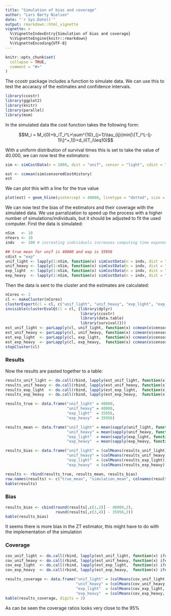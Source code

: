 ```yaml
---
title: "Simulation of bias and coverage"
author: "Lars Børty Nielsen"
date: "`r Sys.Date()`"
output: rmarkdown::html_vignette
vignette: >
  %\VignetteIndexEntry{Simulation of bias and coverage}
  %\VignetteEngine{knitr::rmarkdown}
  %\VignetteEncoding{UTF-8}
---
```


```r
knitr::opts_chunk$set(
  collapse = TRUE,
  comment = "#>"
)
```


The ccostr package includes a function to simulate data. We can use this to test the accaracy of the estimates and confidence intervals.
```r
library(ccostr)
library(ggplot2)
library(knitr)
library(parallel)
library(msm)
```


In the simulated data the cost function takes the following form:

$$M_i = M_i(0)+b_iT_i^L+\sum^{10}_{j=1}\tau_{ij}(min[\{T_i^L-(j-1)\}^+,1])+d_iI(T_i\leq10)$$

With a uniform distribution of survival times this is set to take the value of 40.000, we can now test the estimators:
```r
sim <- simCostData(n = 1000, dist = "unif", censor = "light", cdist = "exp", L = 10)

est <- ccmean(sim$censoredCostHistory)
est
```

We can plot this with a line for the true value
```r
plot(est) + geom_hline(yintercept = 40000, linetype = "dotted", size = 1)
```


We can now test the bias of the estimators and their coverage with the simulated data. We use parralization to speed up the process with a higher number of simulations/individuals, but it should be adjusted to fit the used computer. First the data is simulated:
```r
nSim   <- 10
nYears <- 10
indv   <- 100 # increating individuals increases computing time exponential

## true mean for unif is 40000 and exp is 35956
cdist = "exp"
unif_light <- lapply(1:nSim, function(x) simCostData(n = indv, dist = "unif", censor = "light", cdist = "exp", L = nYears))
unif_heavy <- lapply(1:nSim, function(x) simCostData(n = indv, dist = "unif", censor = "heavy", cdist = "exp", L = nYears))
exp_light  <- lapply(1:nSim, function(x) simCostData(n = indv, dist = "exp",  censor = "light", cdist = "exp", L = nYears))
exp_heavy  <- lapply(1:nSim, function(x) simCostData(n = indv, dist = "exp",  censor = "heavy", cdist = "exp", L = nYears))
```

Then the data is sent to the cluster and the estimates are calculated:
```r
nCores <- 2
cl <- makeCluster(nCores)
clusterExport(cl = cl, c("unif_light", "unif_heavy", "exp_light", "exp_heavy"))
invisible(clusterEvalQ(cl = cl, {library(dplyr)
                                 library(ccostr)
                                 library(data.table)
                                 library(survival)}))
est_unif_light <- parLapply(cl, unif_light, function(x) ccmean(x$censoredCostHistory, L = 10))
est_unif_heavy <- parLapply(cl, unif_heavy, function(x) ccmean(x$censoredCostHistory, L = 10))
est_exp_light  <- parLapply(cl, exp_light,  function(x) ccmean(x$censoredCostHistory, L = 10))
est_exp_heavy  <- parLapply(cl, exp_heavy,  function(x) ccmean(x$censoredCostHistory, L = 10))
stopCluster(cl)
```


### Results
Now the results are pasted together to a table:
```r
results_unif_light <- do.call(rbind, lapply(est_unif_light, function(x) x[[3]]))
results_unif_heavy <- do.call(rbind, lapply(est_unif_heavy, function(x) x[[3]]))
results_exp_light  <- do.call(rbind, lapply(est_exp_light,  function(x) x[[3]]))
results_exp_heavy  <- do.call(rbind, lapply(est_exp_heavy,  function(x) x[[3]]))

results_true <- data.frame("unif_light" = 40000,
                           "unif_heavy" = 40000,
                           "exp_light"  = 35956,
                           "exp_heavy"  = 35956)

results_mean <- data.frame("unif_light" = mean(sapply(unif_light, function(x) mean(x$totalCost))),
                           "unif_heavy" = mean(sapply(unif_heavy, function(x) mean(x$totalCost))),
                           "exp_light"  = mean(sapply(exp_light, function(x) mean(x$totalCost))),
                           "exp_heavy"  = mean(sapply(exp_heavy, function(x) mean(x$totalCost))))

results_bias <- data.frame("unif_light" = (colMeans(results_unif_light)),
                           "unif_heavy" = (colMeans(results_unif_heavy)),
                           "exp_light"  = (colMeans(results_exp_light)),
                           "exp_heavy"  = (colMeans(results_exp_heavy)))

results <- rbind(results_true, results_mean, results_bias)
row.names(results) <- c("true_mean", "simulation_mean", colnames(results_unif_light))
kable(results)
```

### Bias
```r
results_bias <- cbind(round(results[,c(1,2)] - 40000,2), 
                      round(results[,c(3,4)] - 35956,2))
kable(results_bias)
```

It seems there is more bias in the ZT estimator, this might have to do with the implementation of the simulation

### Coverage
```r
cov_unif_light <- do.call(rbind, lapply(est_unif_light, function(x) ifelse(x[[4]][4,] >= 40000 & x[[4]][5,] <= 40000, 1, 0)))
cov_unif_heavy <- do.call(rbind, lapply(est_unif_heavy, function(x) ifelse(x[[4]][4,] >= 40000 & x[[4]][5,] <= 40000, 1, 0)))
cov_exp_light  <- do.call(rbind, lapply(est_exp_light,  function(x) ifelse(x[[4]][4,] >= 35956 & x[[4]][5,] <= 35956, 1, 0)))
cov_exp_heavy  <- do.call(rbind, lapply(est_exp_heavy,  function(x) ifelse(x[[4]][4,] >= 35956 & x[[4]][5,] <= 35956, 1, 0)))

results_coverage <- data.frame("unif_light" = (colMeans(cov_unif_light, na.rm = T)),
                               "unif_heavy" = (colMeans(cov_unif_heavy, na.rm = T)),
                               "exp_light"  = (colMeans(cov_exp_light,  na.rm = T)),
                               "exp_heavy"  = (colMeans(cov_exp_heavy,  na.rm = T)))
kable(results_coverage, digits = 3)
```

As can be seen the coverage ratios looks very close to the 95%















